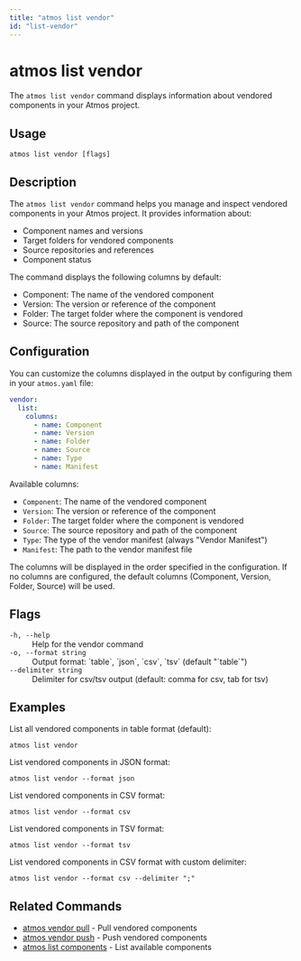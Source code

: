 ```yaml
---
title: "atmos list vendor"
id: "list-vendor"
---
```


# atmos list vendor

The `atmos list vendor` command displays information about vendored components in your Atmos project.

## Usage

```shell
atmos list vendor [flags]
```

## Description

The `atmos list vendor` command helps you manage and inspect vendored components in your Atmos project. It provides information about:

- Component names and versions
- Target folders for vendored components
- Source repositories and references
- Component status

The command displays the following columns by default:
- Component: The name of the vendored component
- Version: The version or reference of the component
- Folder: The target folder where the component is vendored
- Source: The source repository and path of the component

## Configuration

You can customize the columns displayed in the output by configuring them in your `atmos.yaml` file:

```yaml
vendor:
  list:
    columns:
      - name: Component
      - name: Version
      - name: Folder
      - name: Source
      - name: Type
      - name: Manifest
```

Available columns:
- `Component`: The name of the vendored component
- `Version`: The version or reference of the component
- `Folder`: The target folder where the component is vendored
- `Source`: The source repository and path of the component
- `Type`: The type of the vendor manifest (always "Vendor Manifest")
- `Manifest`: The path to the vendor manifest file

The columns will be displayed in the order specified in the configuration. If no columns are configured, the default columns (Component, Version, Folder, Source) will be used.

## Flags

<dl>
  <dt><code>-h, --help</code></dt>
  <dd>Help for the vendor command</dd>
  <dt><code>-o, --format string</code></dt>
  <dd>Output format: `table`, `json`, `csv`, `tsv` (default "`table`")</dd>
  <dt><code>--delimiter string</code></dt>
  <dd>Delimiter for csv/tsv output (default: comma for csv, tab for tsv)</dd>
</dl>

## Examples

List all vendored components in table format (default):
```shell
atmos list vendor
```

List vendored components in JSON format:
```shell
atmos list vendor --format json
```

List vendored components in CSV format:
```shell
atmos list vendor --format csv
```

List vendored components in TSV format:
```shell
atmos list vendor --format tsv
```

List vendored components in CSV format with custom delimiter:
```shell
atmos list vendor --format csv --delimiter ";"
```

## Related Commands

- [atmos vendor pull](/cli/commands/vendor/usage) - Pull vendored components
- [atmos vendor push](/cli/commands/vendor/usage) - Push vendored components
- [atmos list components](/cli/commands/list/list-components) - List available components 